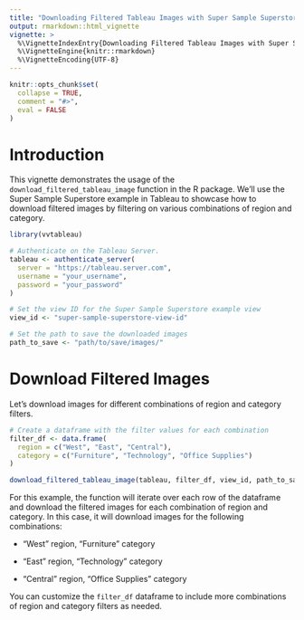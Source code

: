 ```yaml
---
title: "Downloading Filtered Tableau Images with Super Sample Superstore"
output: rmarkdown::html_vignette
vignette: >
  %\VignetteIndexEntry{Downloading Filtered Tableau Images with Super Sample Superstore}
  %\VignetteEngine{knitr::rmarkdown}
  %\VignetteEncoding{UTF-8}
---
```


```r
knitr::opts_chunk$set(
  collapse = TRUE,
  comment = "#>",
  eval = FALSE
)
```

# Introduction

This vignette demonstrates the usage of the `download_filtered_tableau_image` function in the R package. We'll use the Super Sample Superstore example in Tableau to showcase how to download filtered images by filtering on various combinations of region and category.

```r
library(vvtableau)

# Authenticate on the Tableau Server.
tableau <- authenticate_server(
  server = "https://tableau.server.com",
  username = "your_username",
  password = "your_password"
)

# Set the view ID for the Super Sample Superstore example view
view_id <- "super-sample-superstore-view-id"

# Set the path to save the downloaded images
path_to_save <- "path/to/save/images/"
```

# Download Filtered Images

Let's download images for different combinations of region and category filters.

```r
# Create a dataframe with the filter values for each combination
filter_df <- data.frame(
  region = c("West", "East", "Central"),
  category = c("Furniture", "Technology", "Office Supplies")
)

download_filtered_tableau_image(tableau, filter_df, view_id, path_to_save)


```

For this example, the function will iterate over each row of the dataframe and download the filtered images for each combination of region and category. In this case, it will download images for the following combinations:

-   "West" region, "Furniture" category

-   "East" region, "Technology" category

-   "Central" region, "Office Supplies" category

You can customize the `filter_df` dataframe to include more combinations of region and category filters as needed.
